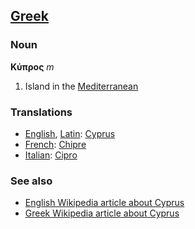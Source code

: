 ==[[Greek]]==
===Noun===

'''Κύπρος''' ''m''

# Island in the [[Mediterranean]]

===Translations===
*[[English]], [[Latin]]: [[Cyprus]]
*[[French]]: [[Chipre]]
*[[Italian]]: [[Cipro]]

=== See also ===
*[[en:Cyprus|English Wikipedia article about Cyprus]]
*[[el:Κύπρος|Greek Wikipedia article about Cyprus]]